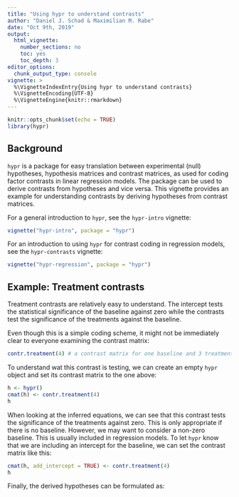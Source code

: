 ```yaml
---
title: "Using hypr to understand contrasts"
author: "Daniel J. Schad & Maximilian M. Rabe"
date: "Oct 9th, 2019"
output:
  html_vignette:
    number_sections: no
    toc: yes
    toc_depth: 3
editor_options: 
  chunk_output_type: console
vignette: >
  %\VignetteIndexEntry{Using hypr to understand contrasts}
  %\VignetteEncoding{UTF-8}
  %\VignetteEngine{knitr::rmarkdown}
---
```


```r
knitr::opts_chunk$set(echo = TRUE)
library(hypr)
```

## Background

`hypr` is a package for easy translation between experimental (null) hypotheses, hypothesis matrices and contrast matrices, as used for coding factor contrasts in linear regression models. The package can be used to derive contrasts from hypotheses and vice versa. This vignette provides an example for understanding contrasts by deriving hypotheses from contrast matrices.

For a general introduction to `hypr`, see the `hypr-intro` vignette:
```r
vignette("hypr-intro", package = "hypr")
```

For an introduction to using `hypr` for contrast coding in regression models, see the `hypr-contrasts` vignette:
```r
vignette("hypr-regression", package = "hypr")
```

## Example: Treatment contrasts

Treatment contrasts are relatively easy to understand. The intercept tests the statistical significance of the baseline against zero while the contrasts test the significance of the treatments against the baseline.

Even though this is a simple coding scheme, it might not be immediately clear to everyone examining the contrast matrix:

```r
contr.treatment(4) # a contrast matrix for one baseline and 3 treatments
```

To understand wat this contrast is testing, we can create an empty `hypr` object and set its contrast matrix to the one above:

```r
h <- hypr()
cmat(h) <- contr.treatment(4)
h
```

When looking at the inferred equations, we can see that this contrast tests the significance of the treatments against zero. This is only appropriate if there is no baseline. However, we may want to consider a non-zero baseline. This is usually included in regression models. To let `hypr` know that we are including an intercept for the baseline, we can set the contrast matrix like this:

```r
cmat(h, add_intercept = TRUE) <- contr.treatment(4)
h
```

Finally, the derived hypotheses can be formulated as:

\begin{align}
H_{0_1}:& \; \mu_1 = 0 \\
H_{0_2}:& \; \mu_2 = \mu_1 \\
H_{0_3}:& \; \mu_3 = \mu_1 \\
H_{0_4}:& \; \mu_4 = \mu_1
\end{align}

